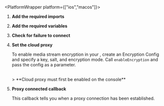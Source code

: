 
<PlatformWrapper platform={["ios","macos"]}>
        
1.  **Add the required imports**

    <ImportLibrary />

1.  **Add the required variables**

    <SetVariables />

1.  **Check for failure to connect**

    <ConnectionFailed />

1.  **Set the cloud proxy**

    To enable media stream encryption in your <Vpl k="CLIENT" />, create an Encryption Config and specify a key, salt, and encryption mode. Call `enableEncryption` and pass the config as a parameter.

    <SetCloudProxy />

    <br/>
    > **Cloud proxy must first be enabled on the console**

1. **Proxy connected callback**

    This callback tells you when a proxy connection has been established.

    <EventHandler />

</PlatformWrapper>
